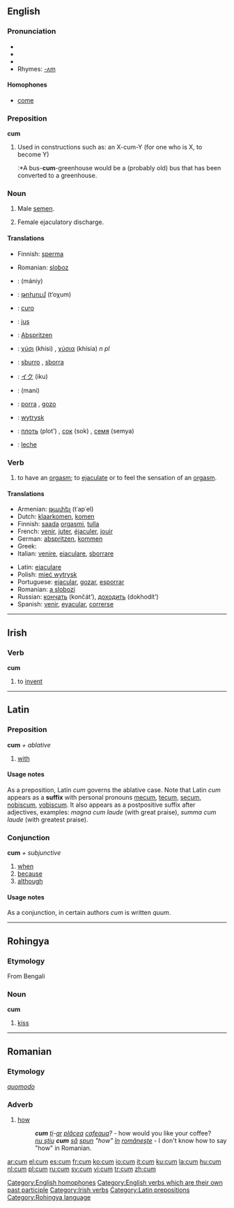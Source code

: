 ==English==

===Pronunciation===
*{{AHD|/kŭm/}}
*{{IPA|/kʌm/}}
*{{SAMPA|/kVm/}}
*Rhymes: [[Rhymes:English:-ʌm|-ʌm]]

====Homophones====
*[[come]]

===Preposition===
'''cum'''

# Used in constructions such as: an X-cum-Y (for one who is X, to become Y)<!-- is this use a preposition?  Yes. -->
#:*A bus-'''cum'''-greenhouse would be a (probably old) bus that has been converted to a greenhouse.

===Noun===
{{en-noun|-}}

# {{slang}} Male [[semen]].
# {{slang}} Female ejaculatory discharge.

====Translations====
{{trans-top|male semen}}
*Finnish: [[sperma]]
{{trans-mid}}
*Romanian: [[sloboz]] {{m}}
{{trans-bottom}}

{{trans-top|female ejaculatory discharge}}
{{trans-mid}}
{{trans-bottom}}

{{checktrans}}
{{trans-top|translations to be checked}}
*{{ttbc|Arabic}}: {{ARchar|[[منى]]}} (mániy)
*{{ttbc|Armenian}}: [[թոխում]] (t‘oχum)
*{{ttbc|Esperanto}}: [[curo]]
*{{ttbc|French}}: [[jus]] {{m}}
*{{ttbc|German}}: [[Abspritzen]] {{n}}
*{{ttbc|Greek}}: [[χύσι]] (khísi) {{n}},  [[χύσια]] (khísia) ''n pl''
*{{ttbc|Italian}}: [[sburro]] {{m}}, [[sborra]] {{f}}
*{{ttbc|Japanese}}: [[イク]] (iku)
*{{ttbc|Persian}}: {{FAchar|[[منی]]}} (mani)
*{{ttbc|Portuguese}}: [[porra]] {{f}}, [[gozo]] {{m}}
*{{ttbc|Polish}}: [[wytrysk]]
*{{ttbc|Russian}}: [[плоть]] (plot’) {{f}}, [[сок]] (sok) {{m}}, [[семя]] (semya) {{n}}
*{{ttbc|Spanish}}: [[leche]] {{f}}
{{trans-bottom}}

===Verb===
{{en-verb|cums|cumming|came|[[came]] or [[cum]]}}

# {{slang}} to have an [[orgasm]]; to [[ejaculate]] or to feel the sensation of an [[orgasm]].

====Translations====
{{trans-top|to have an orgasm; to ejaculate}}
*Armenian: [[թափել]] (t῾ap῾el)
*Dutch: [[klaarkomen]], [[komen]]
*Finnish: [[saada]] [[orgasmi]], [[tulla]]
*French: [[venir]], [[juter]], [[éjaculer]], [[jouir]]
*German: [[abspritzen]], [[kommen]]
*Greek: {{t|el|χύνω||tr=chíno}}
*Italian: [[venire]], [[eiaculare]], [[sborrare]]
{{trans-mid}}
*Latin: [[eiaculare]]
*Polish: [[mieć wytrysk]]
*Portuguese: [[ejacular]], [[gozar]], [[esporrar]]
*Romanian: [[slobozi|a slobozi]]
*Russian: [[кончать]] (končát’), [[доходить]] (dokhodít’)
*Spanish: [[venir]], [[eyacular]], [[correrse]]
{{trans-bottom}}

[[Category:English homophones]]
<!--[[Category:English words with multiple etymologies]] commented out as there are no etymologies here-->
[[Category:English verbs which are their own past participle]]

----

==Irish==

===Verb===
'''cum'''

# to [[invent]]

[[Category:Irish verbs]]

----

==Latin==

===Preposition===
'''cum''' ''+ ablative''

# [[with]]

====Usage notes====
As a preposition, Latin ''cum'' governs the ablative case.  Note that Latin ''cum'' appears as a '''suffix''' with personal pronouns [[me]]cum, [[te]]cum, [[se]]cum, [[nobis]]cum, [[vobis]]cum.  It also appears as a postpositive suffix after adjectives, examples: ''magna cum laude'' (with great praise), ''summa cum laude'' (with greatest praise).

===Conjunction===
'''cum''' ''+ subjunctive''

# [[when]]
# [[because]]
# [[although]]

====Usage notes====
As a conjunction, in certain authors ''cum'' is written ''quum''.

[[Category:Latin prepositions]]

----

==Rohingya==

===Etymology===
From Bengali

===Noun===
'''cum'''

# [[kiss]]

[[Category:Rohingya language]]

----

==Romanian==

===Etymology===
{{L.|ro}} ''[[quomodo]]''

===Adverb===
{{ro-adv}}

# [[how]]
#:'''''cum''' [[îţi|ţi]]-[[ar]] [[plăcea]] [[cafeaua]]?'' - how would you like your coffee?
#:''[[nu ştiu]] '''cum''' [[să]] [[spun]] "how" [[în]] [[româneşte]]'' - I don't know how to say "how" in Romanian.

[[ar:cum]]
[[el:cum]]
[[es:cum]]
[[fr:cum]]
[[ko:cum]]
[[io:cum]]
[[it:cum]]
[[ku:cum]]
[[la:cum]]
[[hu:cum]]
[[nl:cum]]
[[pl:cum]]
[[ru:cum]]
[[sv:cum]]
[[vi:cum]]
[[tr:cum]]
[[zh:cum]]